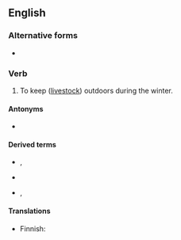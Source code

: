 {{also|out-winter}}
==English==

===Alternative forms===
* {{l|en|out-winter}}

===Verb===
{{en-verb}}

# {{lb|en|transitive}} To keep ([[livestock]]) outdoors during the winter.

====Antonyms====
* {{l|en|in-winter}}

====Derived terms====
* {{l|en|out-wintered}}, {{l|en|outwintered}}<!--adjective-->
* {{l|en|out-winterer}}
* {{l|en|out-wintering}}, {{l|en|outwintering}}<!--noun-->

====Translations====
{{trans-top|to keep outdoors}}
* Finnish: {{t|fi|[[pitää]] [[ulkona]]}}
{{trans-mid}}
{{trans-bottom}}